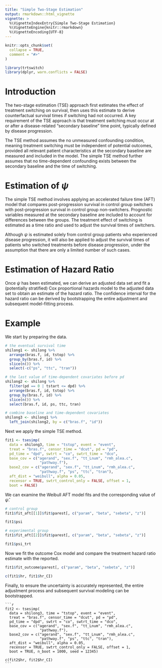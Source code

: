 ---
title: "Simple Two-Stage Estimation"
output: rmarkdown::html_vignette
vignette: >
  %\VignetteIndexEntry{Simple Two-Stage Estimation}
  %\VignetteEngine{knitr::rmarkdown}
  %\VignetteEncoding{UTF-8}
---

```{r, include = FALSE}
knitr::opts_chunk$set(
  collapse = TRUE,
  comment = "#>"
)
```

```{r setup}
library(trtswitch)
library(dplyr, warn.conflicts = FALSE)
```

# Introduction
The two-stage estimation (TSE) approach first estimates the effect of treatment switching on survival, then uses this estimate to derive counterfactual survival times if switching had not occurred. A key requirement of the TSE approach is that treatment switching must occur at or after a disease-related "secondary baseline" time point, typically defined by disease progression.

The TSE method assumes the no unmeasured confounding condition, meaning treatment switching must be independent of potential outcomes, provided all relevant patient characteristics at the secondary baseline are measured and included in the model. The simple TSE method further assumes that no time-dependent confounding exists between the secondary baseline and the time of switching.

# Estimation of $\psi$
The simple TSE method involves applying an accelerated failure time (AFT) model that compares post-progression survival in control group switchers with post-progression survival in control group non-switchers. Prognostic variables measured at the secondary baseline are included to account for differences between the groups. The treatment effect of switching is estimated as a time ratio and used to adjust the survival times of switchers.

Although $\psi$ is estimated solely from control group patients who experienced disease progression, it will also be applied to adjust the survival times of patients who switched treatments before disease progression, under the assumption that there are only a limited number of such cases.

# Estimation of Hazard Ratio
Once $\psi$ has been estimated, we can derive an adjusted data set and fit a (potentially stratified) Cox proportional hazards model to the adjusted data set to obtain an estimate of the hazard ratio. The confidence interval for the hazard ratio can be derived by bootstrapping the entire adjustment and subsequent model-fitting process.

# Example
We start by preparing the data.
```{r data}
# the eventual survival time
shilong1 <- shilong %>%
  arrange(bras.f, id, tstop) %>%
  group_by(bras.f, id) %>%
  slice(n()) %>%
  select(-c("ps", "ttc", "tran"))

# the last value of time-dependent covariates before pd
shilong2 <- shilong %>%
  filter(pd == 0 | tstart <= dpd) %>%
  arrange(bras.f, id, tstop) %>%
  group_by(bras.f, id) %>%
  slice(n()) %>%
  select(bras.f, id, ps, ttc, tran)

# combine baseline and time-dependent covariates
shilong3 <- shilong1 %>%
  left_join(shilong2, by = c("bras.f", "id"))
```

Next we apply the simple TSE method. 
```{r analysis}
fit1 <- tsesimp(
  data = shilong3, time = "tstop", event = "event",
  treat = "bras.f", censor_time = "dcut", pd = "pd",
  pd_time = "dpd", swtrt = "co", swtrt_time = "dco",
  base_cov = c("agerand", "sex.f", "tt_Lnum", "rmh_alea.c",
                "pathway.f"),
  base2_cov = c("agerand", "sex.f", "tt_Lnum", "rmh_alea.c",
                "pathway.f", "ps", "ttc", "tran"),
  aft_dist = "weibull", alpha = 0.05,
  recensor = TRUE, swtrt_control_only = FALSE, offset = 1,
  boot = FALSE)
```

We can examine the Weibull AFT model fits and the corresponding value of $\hat{\psi}$. 
```{r aft}
# control group
fit1$fit_aft[[1]]$fit$parest[, c("param", "beta", "sebeta", "z")]

fit1$psi

# experimental group
fit1$fit_aft[[2]]$fit$parest[, c("param", "beta", "sebeta", "z")]

fit1$psi_trt
```

Now we fit the outcome Cox model and compare the treatment hazard ratio estimate with the reported. 
```{r cox}
fit1$fit_outcome$parest[, c("param", "beta", "sebeta", "z")]

c(fit1$hr, fit1$hr_CI)
```

Finally, to ensure the uncertainty is accurately represented, the entire adjustment process and subsequent survival modeling can be bootstrapped.
````{verbatim}

```{r boot}
fit2 <- tsesimp(
  data = shilong3, time = "tstop", event = "event",
  treat = "bras.f", censor_time = "dcut", pd = "pd",
  pd_time = "dpd", swtrt = "co", swtrt_time = "dco",
  base_cov = c("agerand", "sex.f", "tt_Lnum", "rmh_alea.c",
                "pathway.f"),
  base2_cov = c("agerand", "sex.f", "tt_Lnum", "rmh_alea.c",
                "pathway.f", "ps", "ttc", "tran"),
  aft_dist = "weibull", alpha = 0.05,
  recensor = TRUE, swtrt_control_only = FALSE, offset = 1,
  boot = TRUE, n_boot = 1000, seed = 12345)

c(fit2$hr, fit2$hr_CI)
```

````
